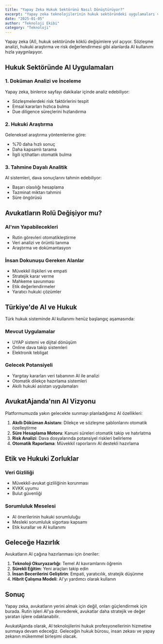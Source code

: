 ```yaml
---
title: "Yapay Zeka Hukuk Sektörünü Nasıl Dönüştürüyor?"
excerpt: "Yapay zeka teknolojilerinin hukuk sektöründeki uygulamaları ve avukatlık mesleğinin geleceği."
date: "2025-01-05"
author: "Teknoloji Ekibi"
category: "Teknoloji"
---
```


Yapay zeka (AI), hukuk sektöründe köklü değişimlere yol açıyor. Sözleşme analizi, hukuki araştırma ve risk değerlendirmesi gibi alanlarda AI kullanımı hızla yaygınlaşıyor.

## Hukuk Sektöründe AI Uygulamaları

### 1. Doküman Analizi ve İnceleme

Yapay zeka, binlerce sayfayı dakikalar içinde analiz edebiliyor:
- Sözleşmelerdeki risk faktörlerini tespit
- Emsal kararları hızlıca bulma
- Due diligence süreçlerini hızlandırma

### 2. Hukuki Araştırma

Geleneksel araştırma yöntemlerine göre:
- %70 daha hızlı sonuç
- Daha kapsamlı tarama
- İlgili içtihatları otomatik bulma

### 3. Tahmine Dayalı Analitik

AI sistemleri, dava sonuçlarını tahmin edebiliyor:
- Başarı olasılığı hesaplama
- Tazminat miktarı tahmini
- Süre öngörüsü

## Avukatların Rolü Değişiyor mu?

### AI'nın Yapabilecekleri
- Rutin görevleri otomatikleştirme
- Veri analizi ve örüntü tanıma
- Araştırma ve dokümantasyon

### İnsan Dokunuşu Gereken Alanlar
- Müvekkil ilişkileri ve empati
- Stratejik karar verme
- Mahkeme savunması
- Etik değerlendirmeler
- Yaratıcı hukuki çözümler

## Türkiye'de AI ve Hukuk

Türk hukuk sisteminde AI kullanımı henüz başlangıç aşamasında:

### Mevcut Uygulamalar
- UYAP sistemi ve dijital dönüşüm
- Online dava takip sistemleri
- Elektronik tebligat

### Gelecek Potansiyeli
- Yargıtay kararları veri tabanının AI ile analizi
- Otomatik dilekçe hazırlama sistemleri
- Akıllı hukuki asistan uygulamaları

## AvukatAjanda'nın AI Vizyonu

Platformumuzda yakın gelecekte sunmayı planladığımız AI özellikleri:

1. **Akıllı Döküman Asistanı**: Dilekçe ve sözleşme şablonlarını otomatik özelleştirme
2. **Süre Hesaplama Motoru**: Kanuni süreleri otomatik takip ve hatırlatma
3. **Risk Analizi**: Dava dosyalarında potansiyel riskleri belirleme
4. **Otomatik Raporlama**: Müvekkil raporlarını AI destekli hazırlama

## Etik ve Hukuki Zorluklar

### Veri Gizliliği
- Müvekkil-avukat gizliliğinin korunması
- KVKK uyumu
- Bulut güvenliği

### Sorumluluk Meselesi
- AI önerilerinin hukuki sorumluluğu
- Mesleki sorumluluk sigortası kapsamı
- Etik kurallar ve AI kullanımı

## Geleceğe Hazırlık

Avukatların AI çağına hazırlanması için öneriler:

1. **Teknoloji Okuryazarlığı**: Temel AI kavramlarını öğrenin
2. **Sürekli Eğitim**: Yeni araçları takip edin
3. **İnsan Becerilerini Geliştirin**: Empati, yaratıcılık, stratejik düşünme
4. **Hibrit Çalışma Modeli**: AI'yı yardımcı olarak kullanın

## Sonuç

Yapay zeka, avukatların yerini almak için değil, onları güçlendirmek için burada. Rutin işleri AI'ya devrederek, avukatlar daha stratejik ve değer yaratan işlere odaklanabilir.

AvukatAjanda olarak, AI teknolojilerini hukuk profesyonellerinin hizmetine sunmaya devam edeceğiz. Geleceğin hukuk bürosu, insan zekası ve yapay zekanın mükemmel birleşimi olacak.

